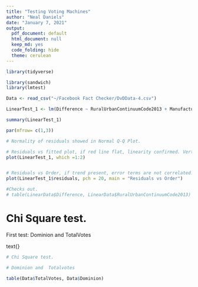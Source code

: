 ```yaml
---
title: "Testing Voting Machines"
author: "Neal Daniels"
date: "January 7, 2021"
output:
  pdf_document: default
  html_document: null
  keep_md: yes
  code_folding: hide
  theme: cerulean
---
```


```r
library(tidyverse)

library(sandwich)
library(lmtest)

Data <- read_csv("~/Facebook Fact Checker/DvDData-4.csv")

LinearTest_1 <- lm(Difference ~ RuralUrbanContinuumCode2013 + ManufacturingDependent2000 +	HiAmenity +	HiCreativeClass2000 +	Low_Education_2015_update +	PopChangeRate1019 +	Net_International_Migration_Rate_2010_2019 + Dominion, data = Data)

summary(LinearTest_1)

par(mfrow= c(1,3))

# Normality of residuals showed in Normal Q-Q Plot. 

# Residuals vs fitted plot, if red line flat, linearity confirmed. Vertical variation to be constant to confirm variance of errors. 
plot(LinearTest_1, which =1:2)


# Residuals vs Order, if trend present, error terms are not correlated.
plot(LinearTest_1$residuals, pch = 20, main = "Residuals vs Order")

#Checks out.
# table(LinearData$Difference, LinearData$RuralUrbanContinuumCode2013)


```


# Chi Square test.

First test: Dominion and TotalVotes

text{}

```r

# Chi Square test. 

# Dominion and  Totalvotes

table(Data$TotalVotes, Data$Dominion)


```